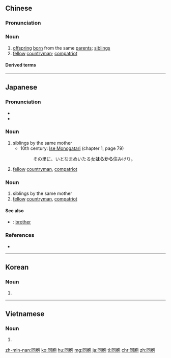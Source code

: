 ==Chinese==
{{zh-forms}}

===Pronunciation===
{{zh-pron
|m=tóngbāo
|ma=Zh-tóngbao.ogg
|c=tung4 baau1
|h=pfs=thùng-pâu
|mn=tông-pau
|cat=n
}}

===Noun===
{{zh-noun}}

# [[offspring]] [[born]] from the same [[parent]]s; [[siblings]]
# [[fellow]] [[countryman]]; [[compatriot]]

====Derived terms====
{{zh-der|同胞兄弟}}

----

==Japanese==
{{ja-kanjitab|yomi=irr|sort=はらから}}

===Pronunciation===
* {{ja-pron|どうほう|acc=0|acc_ref=NHK}}
* {{ja-pron|はらから|acc=0|acc_ref=NHK}}

===Noun===
{{ja-noun|はらから}}

# siblings by the same mother
#* 10th century: [[w:Ise Monogatari|Ise Monogatari]] (chapter 1, page 79)
#*: その里に、いとなまめいたる女'''はらから'''住みけり。
# [[fellow]] [[countryman]], [[compatriot]]

{{ja-kanjitab|どう|ほう|yomi=on}}

===Noun===
{{ja-noun|どうほう|hhira=どうはう}}

# siblings by the same mother
# [[fellow]] [[countryman]], [[compatriot]]

====See also====
* {{ja-r|兄弟|きょうだい}}: [[brother]]

===References===
<references/>
* {{cite-book
|last=Horiuchi
|first=Hideaki
|coauthors=Ken Akiyama
|title=[[w:Taketori Monogatari|Taketori Monogatari]] , [[w:Ise Monogatari|Ise Monogatari]]
|publisher=[[w:Iwanami Shoten Publishing|Iwanami Shoten]]
|date=1997
|location=Tōkyō
|isbn=4-00-240017-4
}}

----

==Korean==
{{ko-hanjatab}}

===Noun===
{{ko-noun|hj|hangeul=동포}}

# {{hanja form of|동포|[[compatriot]], [[countryman]]}}

----

==Vietnamese==
{{vi-hantutab}}

===Noun===
{{vi-hantu}}

# {{han tu form of|đồng bào|[[compatriot]], [[countryman]]}}

[[zh-min-nan:同胞]]
[[ko:同胞]]
[[hu:同胞]]
[[mg:同胞]]
[[ja:同胞]]
[[tl:同胞]]
[[chr:同胞]]
[[zh:同胞]]